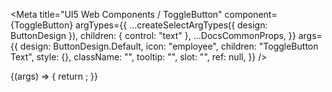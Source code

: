 
<Meta
  title="UI5 Web Components / ToggleButton"
  component={ToggleButton}
  argTypes={{
    ...createSelectArgTypes({ design: ButtonDesign }),
    children: { control: "text" },
    ...DocsCommonProps,
  }}
  args={{
    design: ButtonDesign.Default,
    icon: "employee",
    children: "ToggleButton Text",
    style: {},
    className: "",
    tooltip: "",
    slot: "",
    ref: null,
  }}
/>

<DocsHeader />

<Canvas>
  <Story name="Default">
    {(args) => {
      return <ToggleButton {...args} />;
    }}
  </Story>
</Canvas>

<ArgsTable story="." />
